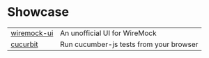 

# Showcase

| | |
|---------|-------------|
| [wiremock-ui](https://github.com/plouc/wiremock-ui) | An unofficial UI for WireMock |
| [cucurbit](https://github.com/plouc/cucurbit) | Run cucumber-js tests from your browser |